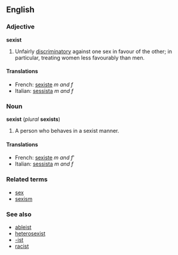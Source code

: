 ==English==
===Adjective===
'''sexist'''

#Unfairly [[discriminatory]] against one sex in favour of the other; in particular, treating women less favourably than men.

====Translations====
*French: [[sexiste]] ''m and f''
*Italian: [[sessista]] ''m and f''

===Noun===
'''sexist''' (''plural'' '''sexists''')

#A person who behaves in a sexist manner.

====Translations====
*French: [[sexiste]] ''m and f'''
*Italian: [[sessista]] ''m and f''

===Related terms===
*[[sex]]
*[[sexism]]

===See also===
*[[ableist]]
*[[heterosexist]]
*[[-ist]]
*[[racist]]